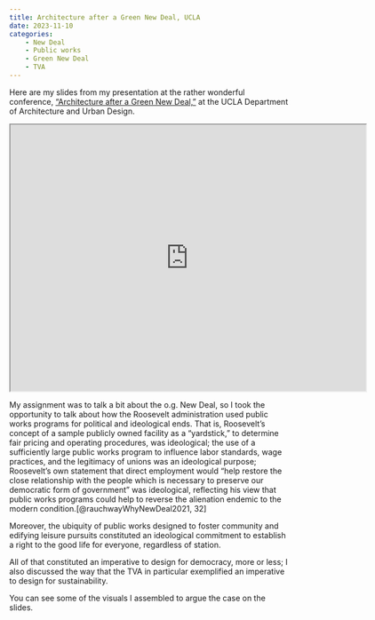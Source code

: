 ```yaml
---
title: Architecture after a Green New Deal, UCLA
date: 2023-11-10
categories:
    - New Deal
    - Public works
    - Green New Deal
    - TVA
---
```


Here are my slides from my presentation at the rather wonderful conference, ["Architecture after a Green New Deal,"](https://www.aud.ucla.edu/news-events/events/fall2023-aagnd-conference) at the UCLA Department of Architecture and Urban Design. 

<iframe height="480" width="640" src="https://erauchway.github.io/present/gnd_ucla.html">
</iframe>

My assignment was to talk a bit about the o.g. New Deal, so I took the opportunity to talk about how the Roosevelt administration used public works programs for political and ideological ends. That is, Roosevelt's concept of a sample publicly owned facility as a "yardstick," to determine fair pricing and operating procedures, was ideological; the use of a sufficiently large public works program to influence labor standards, wage practices, and the legitimacy of unions was an ideological purpose; Roosevelt's own statement that direct employment would "help restore the close relationship with the people which is necessary to preserve our democratic form of government" was ideological, reflecting his view that public works programs could help to reverse the alienation endemic to the modern condition.[@rauchwayWhyNewDeal2021, 32]

Moreover, the ubiquity of public works designed to foster community and edifying leisure pursuits constituted an ideological commitment to establish a right to the good life for everyone, regardless of station.

All of that constituted an imperative to design for democracy, more or less; I also discussed the way that the TVA in particular exemplified an imperative to design for sustainability.

You can see some of the visuals I assembled to argue the case on the slides.
